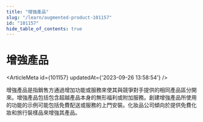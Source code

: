 ```yaml
---
title: "增強產品"
slug: "/learn/augmented-product-101157"
id: "101157"
hide_table_of_contents: true
---
```



# 增強產品

<ArticleMeta id={101157} updatedAt={'2023-09-26 13:58:54'} />
<div className='border-solid border-b border-t-0 my-4 border-[var(--ifm-color-gray-300)]' />

增強產品是指銷售方通過增加功能或服務來使其與競爭對手提供的相同產品區分開來。增強產品包括包含超越產品本身的無形福利或附加服務。創建增強產品所使用的功能的示例可能包括免費配送或服務的上門安裝。化妝品公司傾向於提供免費化妝和旅行裝樣品來增強其產品。
